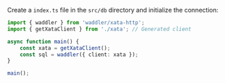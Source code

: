 Create a `index.ts` file in the `src/db` directory and initialize the connection:

```typescript copy"
import { waddler } from 'waddler/xata-http';
import { getXataClient } from './xata'; // Generated client

async function main() {
    const xata = getXataClient();
    const sql = waddler({ client: xata });
}

main();
```